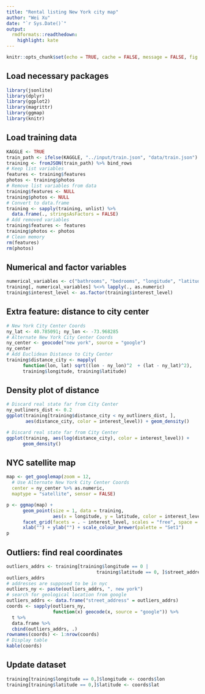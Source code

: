```yaml
---
title: "Rental listing New York city map"
author: "Wei Xu"
date: "`r Sys.Date()`"
output:
  rmdformats::readthedown:
    highlight: kate
---
```


```r
knitr::opts_chunk$set(echo = TRUE, cache = FALSE, message = FALSE, fig.align = "center", warning = FALSE)
```

## Load necessary packages

```r
library(jsonlite)
library(dplyr)
library(ggplot2)
library(magrittr)
library(ggmap)
library(knitr)
```

## Load training data

```r
KAGGLE <- TRUE
train_path <- ifelse(KAGGLE, "../input/train.json", "data/train.json")
training <- fromJSON(train_path) %>% bind_rows 
# Keep list variables 
features <- training$features
photos <- training$photos
# Remove list variables from data
training$features <- NULL
training$photos <- NULL 
# Convert to data.frame
training <- sapply(training, unlist) %>%
  data.frame(., stringsAsFactors = FALSE)
# Add removed variables
training$features <- features
training$photos <- photos
# Clean memory
rm(features)
rm(photos)
```

## Numerical and factor variables

```r
numerical_variables <- c("bathrooms", "bedrooms", "longitude", "latitude", "price")
training[, numerical_variables] %<>% lapply(., as.numeric)
training$interest_level <- as.factor(training$interest_level)
```

## Extra feature: distance to city center

```r
# New York City Center Coords
ny_lat <- 40.785091; ny_lon <- -73.968285
# Alternate New York City Center Coords
ny_center <- geocode("new york", source = "google")
ny_center
# Add Euclidean Distance to City Center
training$distance_city <- mapply(
      function(lon, lat) sqrt((lon - ny_lon)^2  + (lat - ny_lat)^2), 
      training$longitude, training$latitude) 
```

## Density plot of distance

```r
# Discard real state far from City Center
ny_outliners_dist <- 0.2
ggplot(training[training$distance_city < ny_outliners_dist, ], 
       aes(distance_city, color = interest_level)) + geom_density()
```

```r
# Discard real state far from City Center
ggplot(training, aes(log(distance_city), color = interest_level)) + 
      geom_density()
```

## NYC satellite map

```r
map <- get_googlemap(zoom = 12,
  # Use Alternate New York City Center Coords
  center = ny_center %>% as.numeric,
  maptype = "satellite", sensor = FALSE)

p <- ggmap(map) + 
      geom_point(size = 1, data = training, 
                 aes(x = longitude, y = latitude, color = interest_level)) + 
      facet_grid(facets = . ~ interest_level, scales = "free", space = "free") +
      xlab("") + ylab("") + scale_colour_brewer(palette = "Set1")
p
```

## Outliers: find real coordinates

```r
outliers_addrs <- training[training$longitude == 0 | 
                                 training$latitude == 0, ]$street_address
outliers_addrs
# addresses are supposed to be in nyc
outliers_ny <- paste(outliers_addrs, ", new york")
# search for geological location from google
outliers_addrs <- data.frame("street_address" = outliers_addrs)
coords <- sapply(outliers_ny,
                 function(x) geocode(x, source = "google")) %>%
  t %>%
  data.frame %>%
  cbind(outliers_addrs, .)
rownames(coords) <- 1:nrow(coords)
# Display table
kable(coords)
```

## Update dataset

```r
training[training$longitude == 0,]$longitude <- coords$lon
training[training$latitude == 0,]$latitude <- coords$lat
```


